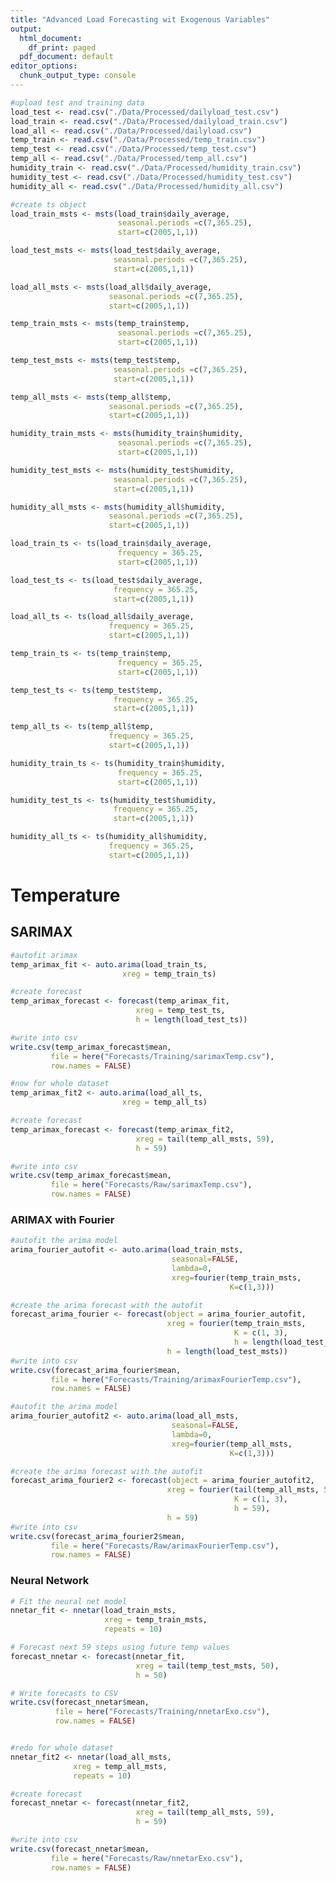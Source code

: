 ```yaml
---
title: "Advanced Load Forecasting wit Exogenous Variables"
output:
  html_document:
    df_print: paged
  pdf_document: default
editor_options:
  chunk_output_type: console
---
```


```r
#upload test and training data
load_test <- read.csv("./Data/Processed/dailyload_test.csv")
load_train <- read.csv("./Data/Processed/dailyload_train.csv")
load_all <- read.csv("./Data/Processed/dailyload.csv")
temp_train <- read.csv("./Data/Processed/temp_train.csv")
temp_test <- read.csv("./Data/Processed/temp_test.csv")
temp_all <- read.csv("./Data/Processed/temp_all.csv")
humidity_train <- read.csv("./Data/Processed/humidity_train.csv")
humidity_test <- read.csv("./Data/Processed/humidity_test.csv")
humidity_all <- read.csv("./Data/Processed/humidity_all.csv")

#create ts object
load_train_msts <- msts(load_train$daily_average,
                        seasonal.periods =c(7,365.25),
                        start=c(2005,1,1))

load_test_msts <- msts(load_test$daily_average,
                       seasonal.periods =c(7,365.25),
                       start=c(2005,1,1))

load_all_msts <- msts(load_all$daily_average,
                      seasonal.periods =c(7,365.25),
                      start=c(2005,1,1))

temp_train_msts <- msts(temp_train$temp,
                        seasonal.periods =c(7,365.25),
                        start=c(2005,1,1))

temp_test_msts <- msts(temp_test$temp,
                       seasonal.periods =c(7,365.25),
                       start=c(2005,1,1))

temp_all_msts <- msts(temp_all$temp,
                      seasonal.periods =c(7,365.25),
                      start=c(2005,1,1))

humidity_train_msts <- msts(humidity_train$humidity,
                        seasonal.periods =c(7,365.25),
                        start=c(2005,1,1))

humidity_test_msts <- msts(humidity_test$humidity,
                       seasonal.periods =c(7,365.25),
                       start=c(2005,1,1))

humidity_all_msts <- msts(humidity_all$humidity,
                      seasonal.periods =c(7,365.25),
                      start=c(2005,1,1))

load_train_ts <- ts(load_train$daily_average,
                        frequency = 365.25,
                        start=c(2005,1,1))

load_test_ts <- ts(load_test$daily_average,
                       frequency = 365.25,
                       start=c(2005,1,1))

load_all_ts <- ts(load_all$daily_average,
                      frequency = 365.25,
                      start=c(2005,1,1))

temp_train_ts <- ts(temp_train$temp,
                        frequency = 365.25,
                        start=c(2005,1,1))

temp_test_ts <- ts(temp_test$temp,
                       frequency = 365.25,
                       start=c(2005,1,1))

temp_all_ts <- ts(temp_all$temp,
                      frequency = 365.25,
                      start=c(2005,1,1))

humidity_train_ts <- ts(humidity_train$humidity,
                        frequency = 365.25,
                        start=c(2005,1,1))

humidity_test_ts <- ts(humidity_test$humidity,
                       frequency = 365.25,
                       start=c(2005,1,1))

humidity_all_ts <- ts(humidity_all$humidity,
                      frequency = 365.25,
                      start=c(2005,1,1))
```


# Temperature

## SARIMAX

```r
#autofit arimax
temp_arimax_fit <- auto.arima(load_train_ts,
                         xreg = temp_train_ts)

#create forecast
temp_arimax_forecast <- forecast(temp_arimax_fit, 
                            xreg = temp_test_ts, 
                            h = length(load_test_ts))

#write into csv
write.csv(temp_arimax_forecast$mean, 
         file = here("Forecasts/Training/sarimaxTemp.csv"),
         row.names = FALSE)

#now for whole dataset
temp_arimax_fit2 <- auto.arima(load_all_ts,
                         xreg = temp_all_ts)

#create forecast
temp_arimax_forecast <- forecast(temp_arimax_fit2, 
                            xreg = tail(temp_all_msts, 59), 
                            h = 59)

#write into csv
write.csv(temp_arimax_forecast$mean, 
         file = here("Forecasts/Raw/sarimaxTemp.csv"),
         row.names = FALSE)
```

### ARIMAX with Fourier

```r
#autofit the arima model
arima_fourier_autofit <- auto.arima(load_train_msts,
                                    seasonal=FALSE,
                                    lambda=0,
                                    xreg=fourier(temp_train_msts,
                                                 K=c(1,3)))

#create the arima forecast with the autofit
forecast_arima_fourier <- forecast(object = arima_fourier_autofit,
                                   xreg = fourier(temp_train_msts, 
                                                  K = c(1, 3), 
                                                  h = length(load_test_msts)),
                                   h = length(load_test_msts))
#write into csv
write.csv(forecast_arima_fourier$mean, 
         file = here("Forecasts/Training/arimaxFourierTemp.csv"),
         row.names = FALSE)

#autofit the arima model
arima_fourier_autofit2 <- auto.arima(load_all_msts,
                                    seasonal=FALSE,
                                    lambda=0,
                                    xreg=fourier(temp_all_msts,
                                                 K=c(1,3)))

#create the arima forecast with the autofit
forecast_arima_fourier2 <- forecast(object = arima_fourier_autofit2,
                                   xreg = fourier(tail(temp_all_msts, 59), 
                                                  K = c(1, 3), 
                                                  h = 59),
                                   h = 59)
#write into csv
write.csv(forecast_arima_fourier2$mean, 
         file = here("Forecasts/Raw/arimaxFourierTemp.csv"),
         row.names = FALSE)
```

### Neural Network

```r
# Fit the neural net model
nnetar_fit <- nnetar(load_train_msts, 
                     xreg = temp_train_msts,
                     repeats = 10)

# Forecast next 59 steps using future temp values
forecast_nnetar <- forecast(nnetar_fit, 
                            xreg = tail(temp_test_msts, 50), 
                            h = 50)

# Write forecasts to CSV
write.csv(forecast_nnetar$mean, 
          file = here("Forecasts/Training/nnetarExo.csv"),
          row.names = FALSE)


#redo for whole dataset
nnetar_fit2 <- nnetar(load_all_msts, 
              xreg = temp_all_msts,
              repeats = 10)

#create forecast
forecast_nnetar <- forecast(nnetar_fit2, 
                            xreg = tail(temp_all_msts, 59), 
                            h = 59)

#write into csv
write.csv(forecast_nnetar$mean, 
         file = here("Forecasts/Raw/nnetarExo.csv"),
         row.names = FALSE)
```




